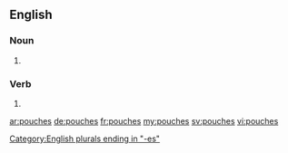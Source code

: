 ==English==

===Noun===
{{head|en|noun plural form}}

# {{plural of|pouch|lang=en}}

===Verb===
{{head|en|verb form}}

# {{en-third-person singular of|pouch}}

[[Category:English plurals ending in "-es"]]

[[ar:pouches]]
[[de:pouches]]
[[fr:pouches]]
[[my:pouches]]
[[sv:pouches]]
[[vi:pouches]]